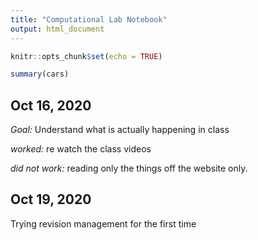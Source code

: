 ```yaml
---
title: "Computational Lab Notebook"
output: html_document
---
```


```r
knitr::opts_chunk$set(echo = TRUE)
```


```r
summary(cars)
```
## Oct 16, 2020

*Goal:* Understand what is actually happening in class

*worked:* re watch the class videos

*did not work:* reading only the things off the website only.

## Oct 19, 2020

Trying revision management for the first time


